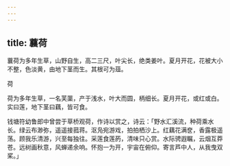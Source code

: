 ```yaml
---
---
---
```

title: 蘘荷
---



蘘荷为多年生草，山野自生，高二三尺，叶尖长，绝类姜叶。夏月开花，花被大小不整，色淡黄，由地下茎而生。其根可为葅。

荷

荷为多年生草，一名芙蕖，产于浅水，叶大而圆，柄细长。夏月开花，或红或白。实曰莲，地下茎曰藕，皆可食。

钱塘符幼鲁郎中曾尝于草桥观荷，作诗以赏之，诗云：「野水汇溪流，种荷乘水长。绿云布渺弥，遥遥接菰蒋。沤凫宛游戏，拍拍栖沙上。红藕花满奁，香露极遥荡。顾我乐清游，兴至每独往。采莲食莲菂，清味只心赏。水际骋遐瞩，云烟互莽苍。远树画秋意，风蝉递余响。怀抱一为开，宇宙在俯仰。寄言芦中人，从我曳双桨。」